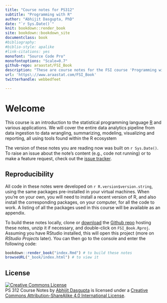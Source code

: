 ```yaml
--- 
title: "Course notes for PS312"
subtitle: "Programming with R"
author: "Abhijit Dasgupta, PhD"
date: "`r Sys.Date()`"
knit: bookdown::render_book
site: bookdown::bookdown_site
documentclass: book
#bibliography: 
#biblio-style: apalike
#link-citations: yes
monofont: "Source Code Pro"
monofontoptions: "Scale=0.7"
github-repo: araastat/FSI_Book
description: "These are course notes for the FSI course 'Programming with R' (PS 312) taught over 3 days"
url: 'https\://www.araastat.com/FSI_Book'
twitterhandle: webbedfeet

---
```


# Welcome {-}

This course is an introduction to the statistical programming language 
[R](http://www.r-project.org) and various applications. We will cover the entire data analytics pipeline from data ingestion to data wrangling, summarizing, modeling, visualizing and reporting, all using tools found within the R ecosystem

The version of these notes you are reading now was built on 
`r Sys.Date()`. To raise an issue about the note's content (e.g., code not running) or to make a feature request, check out the 
[issue tracker](https://github.com/araastat/FSI_Book/issues).

## Reproducibility {-}

All code in these notes were developed on `r R.version$version.string`, using
the same packages pre-installed in your virtual machines. When you're on your
own, you will need to install a recent version of R, and also install the
corresponding packages, on your computer, for all the code to work. A listing of
all the packages used in this course will be available as an appendix.

To build these notes locally, clone or [download](https://github.com/araastat/FSI_Book/archive/master.zip) the 
[Github repo](https://github.com/araastat/FSI_Book) hosting these notes, unzip it if necessary, and double-click on `FSI_Book.Rproj`. Assuming you have RStudio installed, this will open this project (more on _RStudio Projects_ later). You can then go to the console and enter the following code:

```r
bookdown::render_book("index.Rmd") # to build these notes
browseURL("_book/index.html") # to view it
```

## License {-}

<a rel="license" href="http://creativecommons.org/licenses/by-sa/4.0/"><img alt="Creative Commons License" style="border-width:0" src="https://i.creativecommons.org/l/by-sa/4.0/88x31.png" /></a><br /><span xmlns:dct="http://purl.org/dc/terms/" property="dct:title">PS 312 Course Notes</span> by <a xmlns:cc="http://creativecommons.org/ns#" href="https://github.com/araastat/FSI_Book" property="cc:attributionName" rel="cc:attributionURL">Abhijit Dasgupta</a> is licensed under a <a rel="license" href="http://creativecommons.org/licenses/by-sa/4.0/">Creative Commons Attribution-ShareAlike 4.0 International License</a>.

